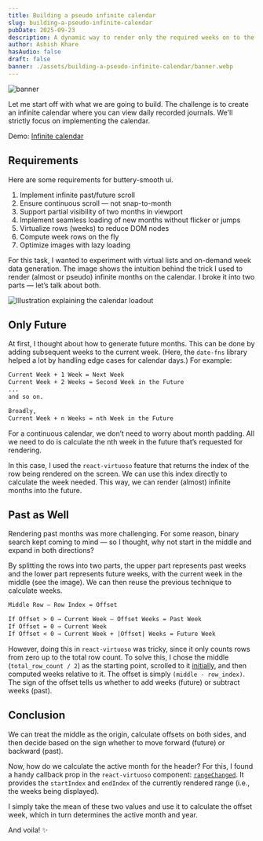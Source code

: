 ```yaml
---
title: Building a pseudo infinite calendar
slug: building-a-pseudo-infinite-calendar
pubDate: 2025-09-23
description: A dynamic way to render only the required weeks on to the screen using virtualized lists.
author: Ashish Khare
hasAudio: false
draft: false
banner: ./assets/building-a-pseudo-infinite-calendar/banner.webp
---
```


![banner](./assets/building-a-pseudo-infinite-calendar/banner.webp)

Let me start off with what we are going to build. The challenge is to create an infinite calendar where you can view daily recorded journals. We'll strictly focus on implementing the calendar.


Demo: [Infinite calendar](https://infinite-calendar-scroll.vercel.app/)

## Requirements

Here are some requirements for buttery-smooth ui.

1. Implement infinite past/future scroll
2. Ensure continuous scroll — not snap-to-month
3. Support partial visibility of two months in viewport
4. Implement seamless loading of new months without flicker or jumps
5. Virtualize rows (weeks) to reduce DOM nodes
6. Compute week rows on the fly
7. Optimize images with lazy loading


For this task, I wanted to experiment with virtual lists and on-demand week data generation. The image shows the intuition behind the trick I used to render (almost or pseudo) infinite months on the calendar. I broke it into two parts — let’s talk about both.

![Illustration explaining the calendar loadout](./assets/building-a-pseudo-infinite-calendar/technique.webp)

## Only Future
At first, I thought about how to generate future months. This can be done by adding subsequent weeks to the current week. (Here, the `date-fns` library helped a lot by handling edge cases for calendar days.) For example:

```md
Current Week + 1 Week = Next Week
Current Week + 2 Weeks = Second Week in the Future
...
and so on.

Broadly,
Current Week + n Weeks = nth Week in the Future
```

For a continuous calendar, we don’t need to worry about month padding. All we need to do is calculate the nth week in the future that’s requested for rendering.

In this case, I used the `react-virtuoso` feature that returns the index of the row being rendered on the screen. We can use this index directly to calculate the week needed. This way, we can render (almost) infinite months into the future.

## Past as Well
Rendering past months was more challenging. For some reason, binary search kept coming to mind — so I thought, why not start in the middle and expand in both directions?

By splitting the rows into two parts, the upper part represents past weeks and the lower part represents future weeks, with the current week in the middle (see the image). We can then reuse the previous technique to calculate weeks.

```md
Middle Row – Row Index = Offset

If Offset > 0 → Current Week – Offset Weeks = Past Week  
If Offset = 0 → Current Week  
If Offset < 0 → Current Week + |Offset| Weeks = Future Week
```

However, doing this in `react-virtuoso` was tricky, since it only counts rows from zero up to the total row count. To solve this, I chose the middle (`total_row_count / 2`) as the starting point, scrolled to it [initially](https://virtuoso.dev/initial-index/), and then computed weeks relative to it. The offset is simply `(middle - row_index)`. The sign of the offset tells us whether to add weeks (future) or subtract weeks (past).

## Conclusion

We can treat the middle as the origin, calculate offsets on both sides, and then decide based on the sign whether to move forward (future) or backward (past).

Now, how do we calculate the active month for the header? For this, I found a handy callback prop in the `react-virtuoso` component: [`rangeChanged`](https://virtuoso.dev/range-change-callback/). It provides the `startIndex` and `endIndex` of the currently rendered range (i.e., the weeks being displayed).

I simply take the mean of these two values and use it to calculate the offset week, which in turn determines the active month and year.

And voila! ✨


